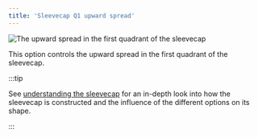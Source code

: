 ```yaml
---
title: 'Sleevecap Q1 upward spread'
---
```


![The upward spread in the first quadrant of the sleevecap](./sleevecapq1spread2.svg)

This option controls the upward spread in the first quadrant of the sleevecap.

:::tip

See [understanding the sleevecap](/docs/designs/brian/options#understanding-the-sleevecap) for an in-depth
look into how the sleevecap is constructed and the influence of the different options on its shape.

:::
